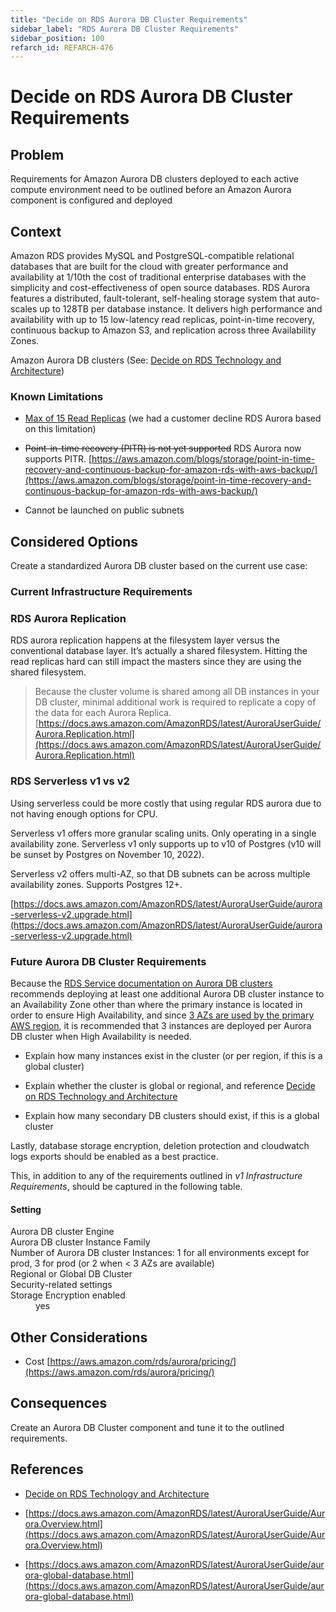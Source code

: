 ```yaml
---
title: "Decide on RDS Aurora DB Cluster Requirements"
sidebar_label: "RDS Aurora DB Cluster Requirements"
sidebar_position: 100
refarch_id: REFARCH-476
---
```


# Decide on RDS Aurora DB Cluster Requirements

## Problem
Requirements for Amazon Aurora DB clusters deployed to each active compute environment need to be outlined before an
Amazon Aurora component is configured and deployed

## Context

Amazon RDS provides MySQL and PostgreSQL-compatible relational databases that are built for the cloud with greater performance and availability at 1/10th the cost of traditional enterprise databases with the simplicity and cost-effectiveness of open source databases. RDS Aurora features a distributed, fault-tolerant, self-healing storage system that auto-scales up to 128TB per database instance. It delivers high performance and availability with up to 15 low-latency read replicas, point-in-time recovery, continuous backup to Amazon S3, and replication across three Availability Zones.

 Amazon Aurora DB clusters  (See: [Decide on RDS Technology and Architecture](/reference-architecture/fundamentals/design-decisions/foundational-application-dependencies/decide-on-rds-technology-and-architecture))

### Known Limitations

- [Max of 15 Read Replicas](https://docs.aws.amazon.com/AmazonRDS/latest/AuroraUserGuide/Aurora.Replication.html#:~:text=An%20Aurora%20DB%20cluster%20can%20contain%20up%20to%2015%20Aurora%20Replicas.%20The%20Aurora%20Replicas%20can%20be%20distributed%20across%20the%20Availability%20Zones%20that%20a%20DB%20cluster%20spans%20within%20an%20AWS%20Region.) (we had a customer decline RDS Aurora based on this limitation)

- ~~Point-in-time recovery (PITR) is not yet supported~~  RDS Aurora now supports PITR. [https://aws.amazon.com/blogs/storage/point-in-time-recovery-and-continuous-backup-for-amazon-rds-with-aws-backup/](https://aws.amazon.com/blogs/storage/point-in-time-recovery-and-continuous-backup-for-amazon-rds-with-aws-backup/)

- Cannot be launched on public subnets

## Considered Options

Create a standardized Aurora DB cluster based on the current use case:

### Current Infrastructure Requirements

### RDS Aurora Replication

RDS aurora replication happens at the filesystem layer versus the conventional database layer. It’s actually a shared filesystem. Hitting the read replicas hard can still impact the masters since they are using the shared filesystem.

> Because the cluster volume is shared among all DB instances in your DB cluster, minimal additional work is required to replicate a copy of the data for each Aurora Replica.
[https://docs.aws.amazon.com/AmazonRDS/latest/AuroraUserGuide/Aurora.Replication.html](https://docs.aws.amazon.com/AmazonRDS/latest/AuroraUserGuide/Aurora.Replication.html)

### RDS Serverless v1 vs v2

Using serverless could be more costly that using regular RDS aurora due to not having enough options for CPU.

Serverless v1 offers more granular scaling units. Only operating in a single availability zone. Serverless v1 only supports up to v10 of Postgres (v10 will be sunset by Postgres on November 10, 2022).

Serverless v2 offers multi-AZ, so that DB subnets can be across multiple availability zones. Supports Postgres 12+.

[https://docs.aws.amazon.com/AmazonRDS/latest/AuroraUserGuide/aurora-serverless-v2.upgrade.html](https://docs.aws.amazon.com/AmazonRDS/latest/AuroraUserGuide/aurora-serverless-v2.upgrade.html)

### Future Aurora DB Cluster Requirements

Because the [RDS Service documentation on Aurora DB clusters](https://docs.aws.amazon.com/AmazonRDS/latest/AuroraUserGuide/Aurora.Overview.html) recommends deploying at least one additional Aurora DB cluster instance to an Availability Zone other than where the primary instance is located in order to ensure High Availability, and since [3 AZs are used by the primary AWS region](/reference-architecture/fundamentals/design-decisions/cold-start/decide-on-primary-aws-region), it is recommended that 3 instances are deployed per Aurora DB cluster when High Availability is needed.

- Explain how many instances exist in the cluster (or per region, if this is a global cluster)

- Explain whether the cluster is global or regional, and reference [Decide on RDS Technology and Architecture](/reference-architecture/fundamentals/design-decisions/foundational-application-dependencies/decide-on-rds-technology-and-architecture)

- Explain how many secondary DB clusters should exist, if this is a global cluster

Lastly, database storage encryption, deletion protection and cloudwatch logs exports should be enabled as a best practice.

This, in addition to any of the requirements outlined in _v1 Infrastructure Requirements_, should be captured in the following table.

#### **Setting**

<dl>
<dt>Aurora DB cluster Engine</dt>
<dd></dd>
<dt>Aurora DB cluster Instance Family</dt>
<dd></dd>
<dt>Number of Aurora DB cluster Instances: 1 for all environments except for prod, 3 for prod (or 2 when &lt; 3 AZs are available)</dt>
<dd></dd>
<dt>Regional or Global DB Cluster</dt>
<dd></dd>
<dt>Security-related settings</dt>
<dd></dd>
<dt>Storage Encryption enabled</dt>
<dd>yes</dd>
</dl>

## Other Considerations

- Cost [https://aws.amazon.com/rds/aurora/pricing/](https://aws.amazon.com/rds/aurora/pricing/)

## Consequences

Create an Aurora DB Cluster component and tune it to the outlined requirements.

## References

- [Decide on RDS Technology and Architecture](/reference-architecture/fundamentals/design-decisions/foundational-application-dependencies/decide-on-rds-technology-and-architecture)

- [https://docs.aws.amazon.com/AmazonRDS/latest/AuroraUserGuide/Aurora.Overview.html](https://docs.aws.amazon.com/AmazonRDS/latest/AuroraUserGuide/Aurora.Overview.html)

- [https://docs.aws.amazon.com/AmazonRDS/latest/AuroraUserGuide/aurora-global-database.html](https://docs.aws.amazon.com/AmazonRDS/latest/AuroraUserGuide/aurora-global-database.html)


